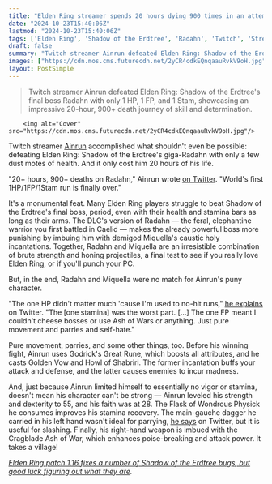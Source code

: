 ```yaml
---
title: "Elden Ring streamer spends 20 hours dying 900 times in an attempt to beat Shadow of the Erdtree's final boss with basically 0 health or stamina"
date: "2024-10-23T15:40:06Z"
lastmod: "2024-10-23T15:40:06Z"
tags: ['Elden Ring', 'Shadow of the Erdtree', 'Radahn', 'Twitch', 'Streamer', 'Action RPG', 'FromSoftware', 'PC', 'DLC']
draft: false
summary: "Twitch streamer Ainrun defeated Elden Ring: Shadow of the Erdtree's final boss Radahn with only 1 HP, 1 FP, and 1 Stam, showcasing an impressive 20-hour, 900+ death journey of skill and determination."
images: ["https://cdn.mos.cms.futurecdn.net/2yCR4cdkEQnqaauRvkV9oH.jpg"]
layout: PostSimple
---
```

> Twitch streamer Ainrun defeated Elden Ring: Shadow of the Erdtree's final boss Radahn with only 1 HP, 1 FP, and 1 Stam, showcasing an impressive 20-hour, 900+ death journey of skill and determination.


        <img alt="Cover" src="https://cdn.mos.cms.futurecdn.net/2yCR4cdkEQnqaauRvkV9oH.jpg"/>
        
Twitch streamer [<u>Ainrun</u>](https://www.twitch.tv/ainrun) accomplished what shouldn't even be possible: defeating Elden Ring: Shadow of the Erdtree's giga-Radahn with only a few dust motes of health. And it only cost him 20 hours of his life. 

"20+ hours, 900+ deaths on Radahn," Ainrun wrote [<u>on Twitter</u>](https://x.com/Ainrun/status/1848393882960040165). "World's first 1HP/1FP/1Stam run is finally over."

It's a monumental feat. Many Elden Ring players struggle to beat Shadow of the Erdtree's final boss, period, even with their health and stamina bars as long as their arms. The DLC's version of Radahn — the feral, elephantine warrior you first battled in Caelid — makes the already powerful boss more punishing by imbuing him with demigod Miquella's caustic holy incantations. Together, Radahn and Miquella are an irresistible combination of brute strength and honing projectiles, a final test to see if you really love Elden Ring, or if you'll punch your PC.

But, in the end, Radahn and Miquella were no match for Ainrun's puny character. 

"The one HP didn't matter much 'cause I'm used to no-hit runs," [<u>he explains</u>](https://x.com/Ainrun/status/1848394358933827842) on Twitter. "The [one stamina] was the worst part. [...] The one FP meant I couldn't cheese bosses or use Ash of Wars or anything. Just pure movement and parries and self-hate." 

Pure movement, parries, and some other things, too. Before his winning fight, Ainrun uses Godrick's Great Rune, which boosts all attributes, and he casts Golden Vow and Howl of Shabriri. The former incantation buffs your attack and defense, and the latter causes enemies to incur madness. 

And, just because Ainrun limited himself to essentially no vigor or stamina, doesn't mean his character can't be strong — Ainrun leveled his strength and dexterity to 55, and his faith was at 28. The Flask of Wondrous Physick he consumes improves his stamina recovery. The main-gauche dagger he carried in his left hand wasn't ideal for parrying, [<u>he says</u>](https://x.com/Ainrun/status/1848859878762393807) on Twitter, but it is useful for slashing. Finally, his right-hand weapon is imbued with the Cragblade Ash of War, which enhances poise-breaking and attack power. It takes a village! 

[<u><em>Elden Ring patch 1.16 fixes a number of Shadow of the Erdtree bugs, but good luck figuring out what they are</em></u>](https://www.gamesradar.com/games/action-rpg/elden-ring-patch-116/)*.*
        